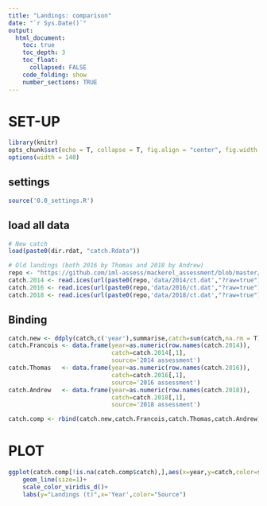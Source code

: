 ```yaml
---
title: "Landings: comparison"
date: "`r Sys.Date()`"
output:
  html_document:
    toc: true
    toc_depth: 3
    toc_float:
      collapsed: FALSE
    code_folding: show
    number_sections: TRUE
---
```


# SET-UP
```r
library(knitr)
opts_chunk$set(echo = T, collapse = T, fig.align = "center", fig.width = 9, fig.height = 6)
options(width = 140)
```    

## settings
```r
source('0.0_settings.R')
```

## load all data
```r
# New catch
load(paste0(dir.rdat, "catch.Rdata"))

# Old landings (both 2016 by Thomas and 2018 by Andrew)
repo <- "https://github.com/iml-assess/mackerel_assessment/blob/master/"
catch.2014 <- read.ices(url(paste0(repo,'data/2014/ct.dat',"?raw=true")))
catch.2016 <- read.ices(url(paste0(repo,'data/2016/ct.dat',"?raw=true")))
catch.2018 <- read.ices(url(paste0(repo,'data/2018/ct.dat',"?raw=true")))
```

## Binding

```r
catch.new <- ddply(catch,c('year'),summarise,catch=sum(catch,na.rm = T),source='New')
catch.Francois <- data.frame(year=as.numeric(row.names(catch.2014)),
                             catch=catch.2014[,1],
                             source='2014 assessment')
catch.Thomas   <- data.frame(year=as.numeric(row.names(catch.2016)),
                             catch=catch.2016[,1],
                             source='2016 assessment')
catch.Andrew   <- data.frame(year=as.numeric(row.names(catch.2018)),
                             catch=catch.2018[,1],
                             source='2018 assessment')

catch.comp <- rbind(catch.new,catch.Francois,catch.Thomas,catch.Andrew)
```

# PLOT

```r
ggplot(catch.comp[!is.na(catch.comp$catch),],aes(x=year,y=catch,color=source))+
    geom_line(size=1)+
    scale_color_viridis_d()+
    labs(y="Landings (t)",x='Year',color="Source")
```


